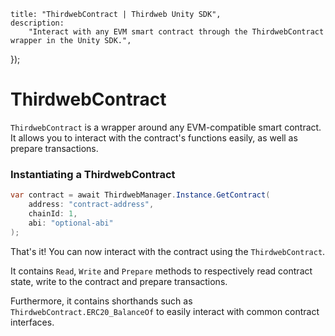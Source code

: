 
	title: "ThirdwebContract | Thirdweb Unity SDK",
	description:
		"Interact with any EVM smart contract through the ThirdwebContract wrapper in the Unity SDK.",
});

# ThirdwebContract

`ThirdwebContract` is a wrapper around any EVM-compatible smart contract. It allows you to interact with the contract's functions easily, as well as prepare transactions.

### Instantiating a ThirdwebContract

```csharp
var contract = await ThirdwebManager.Instance.GetContract(
	address: "contract-address", 
	chainId: 1, 
	abi: "optional-abi"
);
```

That's it! You can now interact with the contract using the `ThirdwebContract`.

It contains `Read`, `Write` and `Prepare` methods to respectively read contract state, write to the contract and prepare transactions.

Furthermore, it contains shorthands such as `ThirdwebContract.ERC20_BalanceOf` to easily interact with common contract interfaces.

<ArticleIconCard
	href="/dotnet/contracts/read"
	icon={GraduationCap}
	title="Interact with Smart Contracts"
/>